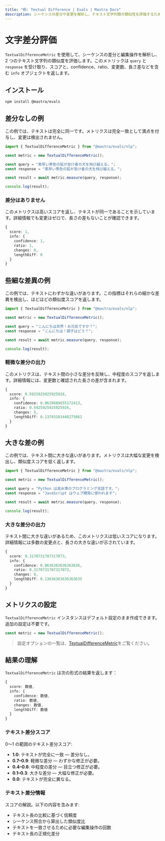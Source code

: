 ```yaml
---
title: "例: Textual Difference | Evals | Mastra Docs"
description: シーケンスの差分や変更を解析し、テキスト文字列間の類似性を評価するために Textual Difference 指標を用いる例。
---
```




# 文字差分評価

<ScorerCallout />

`TextualDifferenceMetric` を使用して、シーケンスの差分と編集操作を解析し、2 つのテキスト文字列の類似度を評価します。このメトリックは `query` と `response` を受け取り、スコアと、confidence、ratio、変更数、長さ差などを含む `info` オブジェクトを返します。

## インストール

```bash copy
npm install @mastra/evals
```


## 差分なしの例

この例では、テキストは完全に同一です。メトリクスは完全一致として満点を付与し、変更は検出されません。

```typescript filename="src/example-no-differences.ts" showLineNumbers copy
import { TextualDifferenceMetric } from "@mastra/evals/nlp";

const metric = new TextualDifferenceMetric();

const query = "素早い茶色の狐が怠け者の犬を飛び越える。";
const response = "素早い茶色の狐が怠け者の犬を飛び越える。";

const result = await metric.measure(query, response);

console.log(result);
```


### 差分はありません

このメトリクスは高いスコアを返し、テキストが同一であることを示しています。詳細情報でも変更はゼロで、長さの差もないことが確認できます。

```typescript
{
  score: 1,
  info: {
    confidence: 1,
    ratio: 1,
    changes: 0,
    lengthDiff: 0
  }
}
```


## 些細な差異の例

この例では、テキストにわずかな違いがあります。この指標はそれらの細かな差異を検出し、ほどほどの類似度スコアを返します。

```typescript filename="src/example-minor-differences.ts" showLineNumbers copy
import { TextualDifferenceMetric } from "@mastra/evals/nlp";

const metric = new TextualDifferenceMetric();

const query = "こんにちは世界！お元気ですか？";
const response = "こんにちは！調子はどう？";

const result = await metric.measure(query, response);

console.log(result);
```


### 軽微な差分の出力

このメトリクスは、テキスト間の小さな差分を反映し、中程度のスコアを返します。詳細情報には、変更数と確認された長さの差が含まれます。

```typescript
{
  score: 0.5925925925925926,
  info: {
    confidence: 0.8620689655172413,
    ratio: 0.5925925925925926,
    changes: 5,
    lengthDiff: 0.13793103448275862
  }
}
```


## 大きな差の例

この例では、テキスト間に大きな違いがあります。メトリクスは大幅な変更を検出し、類似度スコアを低く返します。

```typescript filename="src/example-major-differences.ts" showLineNumbers copy
import { TextualDifferenceMetric } from "@mastra/evals/nlp";

const metric = new TextualDifferenceMetric();

const query = "Python は高水準のプログラミング言語です。";
const response = "JavaScript はウェブ開発に使われます";

const result = await metric.measure(query, response);

console.log(result);
```


### 大きな差分の出力

テキスト間に大きな違いがあるため、このメトリクスは低いスコアになります。詳細情報には多数の変更点と、長さの大きな違いが示されています。

```typescript
{
  score: 0.3170731707317073,
  info: {
    confidence: 0.8636363636363636,
    ratio: 0.3170731707317073,
    changes: 8,
    lengthDiff: 0.13636363636363635
  }
}
```


## メトリクスの設定

`TextualDifferenceMetric` インスタンスはデフォルト設定のまま作成できます。追加の設定は不要です。

```typescript
const metric = new TextualDifferenceMetric();
```

> 設定オプションの一覧は、[TextualDifferenceMetric](/reference/evals/textual-difference.mdx)をご覧ください。


## 結果の理解

`TextualDifferenceMetric` は次の形式の結果を返します：

```typescript
{
  score: 数値,
  info: {
    confidence: 数値,
    ratio: 数値,
    changes: 数値,
    lengthDiff: 数値
  }
}
```


### テキスト差分スコア

0～1 の範囲のテキスト差分スコア:

- **1.0**: テキストが完全に一致 ― 差分なし。
- **0.7–0.9**: 軽微な差分 ― わずかな修正が必要。
- **0.4–0.6**: 中程度の差分 ― 目立つ修正が必要。
- **0.1–0.3**: 大きな差分 ― 大幅な修正が必要。
- **0.0**: テキストが完全に異なる。

### テキスト差分情報

スコアの解説。以下の内容を含みます:

- テキスト長の比較に基づく信頼度
- シーケンス照合から算出した類似度比
- テキストを一致させるために必要な編集操作の回数
- テキスト長の正規化差分

<GithubLink
  outdated={true}
  marginTop='mt-16'
  link="https://github.com/mastra-ai/mastra/blob/main/examples/basics/evals/textual-difference"
/>
